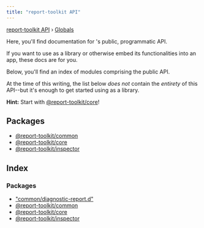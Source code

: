 ```yaml
---
title: "report-toolkit API"
---
```


[report-toolkit API](home.mdx) › [Globals](home.mdx)

<!-- this file is not directly ingested by Gatsby; it is used by TypeDoc as a partial in the index file it generates -->

<PageDescription>

Here, you'll find documentation for <Metadata prop="packageName"/>'s public, programmatic API.

If you want to use <Metadata prop="packageName"/> as a library or otherwise embed its functionalities into an app, these docs are for you.

</PageDescription>

Below, you'll find an index of modules comprising the public API.

<InlineNotification kind="warning">

At the time of this writing, the list below _does not_ contain the _entirety_ of this API--but it's enough to get started using <Metadata prop="packageName"/> as a library.

</InlineNotification>

**Hint:** Start with [@report-toolkit/core](/api/modules/report_toolkit_core)!

## Packages

- [@report-toolkit/common](/api/modules/report_toolkit_common)
- [@report-toolkit/core](/api/modules/report_toolkit_core)
- [@report-toolkit/inspector](/api/modules/report-toolkit-inspector)

## Index

### Packages

- ["common/diagnostic-report.d"](modules/common_diagnostic_report_d_.mdx)
- [@report-toolkit/common](modules/report_toolkit_common.mdx)
- [@report-toolkit/core](modules/report_toolkit_core.mdx)
- [@report-toolkit/inspector](modules/report_toolkit_inspector.mdx)

